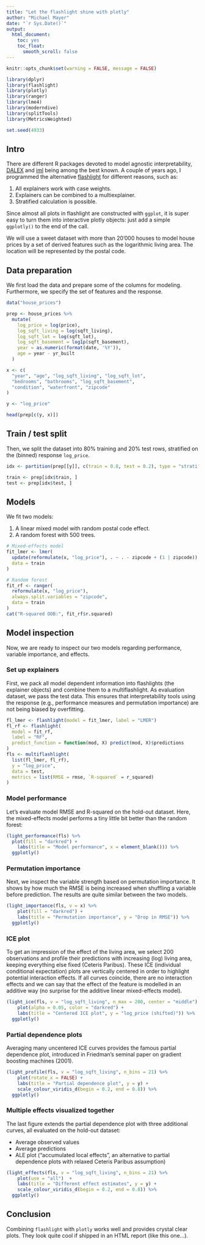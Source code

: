 ```yaml
---
title: "Let the flashlight shine with plotly"
author: "Michael Mayer"
date: "`r Sys.Date()`"
output:
  html_document:
    toc: yes
    toc_float:
      smooth_scroll: false
---
```


```r
knitr::opts_chunk$set(warning = FALSE, message = FALSE)

library(dplyr)
library(flashlight)
library(plotly)
library(ranger)
library(lme4)
library(moderndive)
library(splitTools)
library(MetricsWeighted)

set.seed(4933)
```

## Intro

There are different R packages devoted to model agnostic interpretability, [DALEX](https://cran.r-project.org/web/packages/DALEX/index.html) and [iml](https://cran.r-project.org/web/packages/iml/index.html) being among the best known. A couple of years ago, I programmed the alternative [flashlight](https://cran.r-project.org/web/packages/flashlight/index.html) for different reasons, such as:

1. All explainers work with case weights.
2. Explainers can be combined to a multiexplainer.
3. Stratified calculation is possible.

Since almost all plots in flashlight are constructed with `ggplot`, it is super easy to turn them into interactive plotly objects: just add a simple `ggplotly()` to the end of the call.

We will use a sweet dataset with more than 20'000 houses to model house prices by a set of derived features such as the logarithmic living area. The location will be represented by the postal code.

## Data preparation

We first load the data and prepare some of the columns for modeling. Furthermore, we specify the set of features and the response.

```r
data("house_prices")

prep <- house_prices %>% 
  mutate(
    log_price = log(price),
    log_sqft_living = log(sqft_living),
    log_sqft_lot = log(sqft_lot),
    log_sqft_basement = log1p(sqft_basement),
    year = as.numeric(format(date, '%Y')),
    age = year - yr_built
  )

x <- c(
  "year", "age", "log_sqft_living", "log_sqft_lot", 
  "bedrooms", "bathrooms", "log_sqft_basement", 
  "condition", "waterfront", "zipcode"
)

y <- "log_price"

head(prep[c(y, x)])
```

## Train / test split

Then, we split the dataset into 80% training and 20% test rows, stratified on the (binned) response `log_price`.

```r
idx <- partition(prep[[y]], c(train = 0.8, test = 0.2), type = "stratified")

train <- prep[idx$train, ]
test <- prep[idx$test, ]
```

## Models

We fit two models: 

1. A linear mixed model with random postal code effect.
2. A random forest with 500 trees.

```r
# Mixed-effects model
fit_lmer <- lmer(
  update(reformulate(x, "log_price"), . ~ . - zipcode + (1 | zipcode)),
  data = train
)

# Random forest
fit_rf <- ranger(
  reformulate(x, "log_price"),
  always.split.variables = "zipcode",
  data = train
)
cat("R-squared OOB:", fit_rf$r.squared)
```

## Model inspection

Now, we are ready to inspect our two models regarding performance, variable importance, and effects.

### Set up explainers

First, we pack all model dependent information into flashlights (the explainer objects) and combine them to a multiflashlight. As evaluation dataset, we pass the test data. This ensures that interpretability tools using the response (e.g., performance measures and permutation importance) are not being biased by overfitting.

```r
fl_lmer <- flashlight(model = fit_lmer, label = "LMER")
fl_rf <- flashlight(
  model = fit_rf,
  label = "RF",
  predict_function = function(mod, X) predict(mod, X)$predictions
)
fls <- multiflashlight(
  list(fl_lmer, fl_rf),
  y = "log_price",
  data = test,
  metrics = list(RMSE = rmse, `R-squared` = r_squared)
)
```

### Model performance

Let's evaluate model RMSE and R-squared on the hold-out dataset. Here, the mixed-effects model performs a tiny little bit better than the random forest:

```r
(light_performance(fls) %>%
  plot(fill = "darkred") +
    labs(title = "Model performance", x = element_blank())) %>%
  ggplotly()
```

### Permutation importance

Next, we inspect the variable strength based on permutation importance. It shows by how much the RMSE is being increased when shuffling a variable before prediction. The results are quite similar between the two models.

```r
(light_importance(fls, v = x) %>%
    plot(fill = "darkred") +
    labs(title = "Permutation importance", y = "Drop in RMSE")) %>%
  ggplotly()
```

### ICE plot

To get an impression of the effect of the living area, we select
200 observations and profile their predictions with increasing (log) living area, keeping everything else fixed (Ceteris Paribus). These ICE (individual conditional expectation) plots are vertically centered in order to highlight potential interaction effects. If all curves coincide, there are no interaction effects and we can say that the effect of the feature is modelled in an additive way (no surprise for the additive linear mixed-effects model).

```r
(light_ice(fls, v = "log_sqft_living", n_max = 200, center = "middle") %>%
    plot(alpha = 0.05, color = "darkred") +
    labs(title = "Centered ICE plot", y = "log_price (shifted)")) %>%
  ggplotly()
```

### Partial dependence plots

Averaging many uncentered ICE curves provides the famous partial dependence plot, introduced in Friedman's seminal paper on gradient boosting machines (2001).

```r
(light_profile(fls, v = "log_sqft_living", n_bins = 21) %>%
    plot(rotate_x = FALSE) +
    labs(title = "Partial dependence plot", y = y) +
    scale_colour_viridis_d(begin = 0.2, end = 0.8)) %>%
  ggplotly()
```

### Multiple effects visualized together

The last figure extends the partial dependence plot with three additional curves, all evaluated on the hold-out dataset:

- Average observed values
- Average predictions
- ALE plot ("accumulated local effects", an alternative to partial dependence plots with relaxed Ceteris Paribus assumption)

```r
(light_effects(fls, v = "log_sqft_living", n_bins = 21) %>%
    plot(use = "all")  +
    labs(title = "Different effect estimates", y = y) +
    scale_colour_viridis_d(begin = 0.2, end = 0.8)) %>%
  ggplotly()
```

## Conclusion

Combining `flashlight` with `plotly` works well and provides crystal clear plots. They look quite cool if shipped in an HTML report (like this one...).
